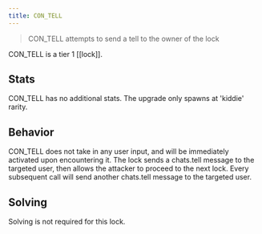```yaml
---
title: CON_TELL
---
```


> CON_TELL attempts to send a tell to the owner of the lock

CON_TELL is a tier 1 [[lock]].

## Stats

CON_TELL has no additional stats. The upgrade only spawns at 'kiddie' rarity.

## Behavior

CON_TELL does not take in any user input, and will be immediately activated upon encountering it. The lock sends a chats.tell message to the targeted user, then allows the attacker to proceed to the next lock. Every subsequent call will send another chats.tell message to the targeted user.

## Solving

Solving is not required for this lock.
